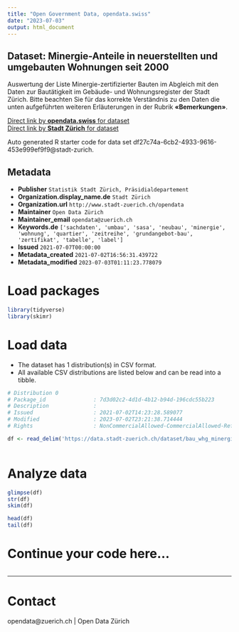```yaml
---
title: "Open Government Data, opendata.swiss"
date: "2023-07-03"
output: html_document
---
```


## Dataset: Minergie-Anteile in neuerstellten und umgebauten Wohnungen seit 2000


Auswertung der Liste Minergie-zertifizierter Bauten im Abgleich mit den Daten zur Bautätigkeit im Gebäude- und Wohnungsregister der Stadt Zürich.
Bitte beachten Sie für das korrekte Verständnis zu den Daten die unten aufgeführten weiteren Erläuterungen in der Rubrik **«Bemerkungen»**.



[Direct link by **opendata.swiss** for dataset](https://opendata.swiss/de/dataset/minergie-anteile-in-neuerstellten-und-umgebauten-wohnungen-seit-2000)<br>
[Direct link by **Stadt Zürich** for dataset](https://data.stadt-zuerich.ch/dataset/bau_whg_minergie_neubau_umbau_jahr_od6973)

Auto generated R starter code for data set df27c74a-6cb2-4933-9616-453e999ef9f9@stadt-zurich.

## Metadata

- **Publisher** `Statistik Stadt Zürich, Präsidialdepartement`
- **Organization.display_name.de** `Stadt Zürich`
- **Organization.url** `http://www.stadt-zuerich.ch/opendata`
- **Maintainer** `Open Data Zürich`
- **Maintainer_email** `opendata@zuerich.ch`
- **Keywords.de** `['sachdaten', 'umbau', 'sasa', 'neubau', 'minergie', 'wohnung', 'quartier', 'zeitreihe', 'grundangebot-bau', 'zertifikat', 'tabelle', 'label']`
- **Issued** `2021-07-07T00:00:00`
- **Metadata_created** `2021-07-02T16:56:31.439722`
- **Metadata_modified** `2023-07-03T01:11:23.778079`


# Load packages

```r

library(tidyverse)
library(skimr)

```

# Load data

-   The dataset has 1 distribution(s) in CSV format.
-   All available CSV distributions are listed below and can be read into a tibble.

```r

# Distribution 0
# Package_id               : 7d3d02c2-4d1d-4b12-b94d-196cdc55b223
# Description              : 
# Issued                   : 2021-07-02T14:23:28.589077
# Modified                 : 2023-07-02T23:21:38.714444
# Rights                   : NonCommercialAllowed-CommercialAllowed-ReferenceNotRequired

df <- read_delim('https://data.stadt-zuerich.ch/dataset/bau_whg_minergie_neubau_umbau_jahr_od6973/download/BAU697OD6973.csv')



```

# Analyze data

```r

glimpse(df)
str(df)
skim(df)

head(df)
tail(df)

```

# Continue your code here...

```r

```

------------------------------------------------------------------------

# Contact

opendata@zuerich.ch | Open Data Zürich
